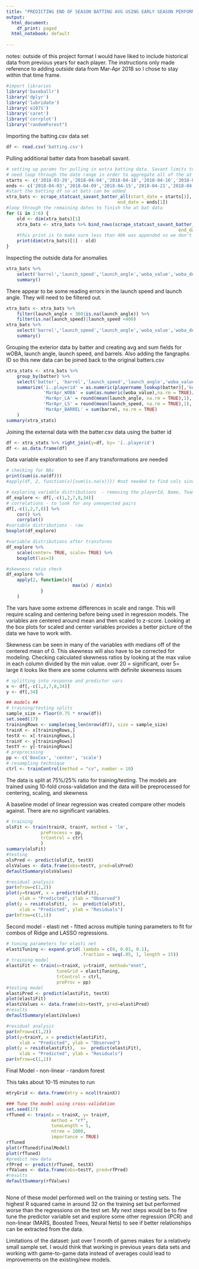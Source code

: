 ```yaml
---
title: "PREDICTING END OF SEASON BATTING AVG USING EARLY SEASON PERFORMANCE"
output:
  html_document:
    df_print: paged
  html_notebook: default
  
---
```

notes: 
outside of this project format I would have liked to include historical data from previous years for each player. The instructions only made reference to adding outside data from Mar-Apr 2018 so I chose to stay within that time frame. 

```r
#import libraries
library('baseballr')
library('dplyr')
library('lubridate')
library('e1071')
library('caret')
library('corrplot')
library("randomForest")

```

Importing the batting.csv data set 

```r
df <- read.csv('batting.csv')
```

Pulling additional batter data from baseball savant.

```r
# setting up params for pulling in extra batting data. Savant limits to 40k results
# need loop through the date range in order to aggregate all of the at bats
starts <- c('2018-03-29','2018-04-04','2018-04-10','2018-04-16','2018-04-22','2018-04-28')
ends <- c('2018-04-03','2018-04-09','2018-04-15','2018-04-21','2018-04-27','2018-04-30')
#start the batting df so at bats can be added 
xtra_bats <- scrape_statcast_savant_batter_all(start_date = starts[1],
                                          end_date = ends[1])
#loop through the remaining dates to finish the at bat data
for (i in 2:6) {
    old <- dim(xtra_bats)[1]
    xtra_bats <- xtra_bats %>% bind_rows(scrape_statcast_savant_batter_all(start_date = starts[i],
                                                                 end_date = ends[i]))
    #this print is to make sure less than 40k was appended so we don't miss out on any bats
    print(dim(xtra_bats)[1] - old)
}

```

Inspecting the outside data for anomalies

```r
xtra_bats %>% 
    select('barrel','launch_speed','launch_angle','woba_value','woba_denom') %>% 
    summary()
```

There appear to be some reading errors in the launch speed and launch angle. They will need to be filtered out. 

```r
xtra_bats <- xtra_bats %>% 
    filter(launch_angle < 360|is.na(launch_angle)) %>% 
    filter(is.na(launch_speed)|launch_speed <400)
xtra_bats %>% 
    select('barrel','launch_speed','launch_angle','woba_value','woba_denom') %>%
    summary()
```

Grouping the exterior data by batter and creating avg and sum fields for wOBA, launch angle, launch speed, and barrels. Also adding the fangraphs ID so this new data can be joined back to the original batters.csv

```r
xtra_stats <- xtra_bats %>%
    group_by(batter) %>%
    select('batter', 'barrel','launch_speed','launch_angle','woba_value','woba_denom') %>% 
    summarize('ï..playerid' = as.numeric(playername_lookup(batter)[,'key_fangraphs']),
              'MarApr_WOBA' = sum(as.numeric(woba_value),na.rm = TRUE)/sum(as.numeric(woba_denom), na.rm= TRUE),
              'MarApr_LA' = round(mean(launch_angle, na.rm = TRUE),1),
              'MarApr_LS' = round(mean(launch_speed, na.rm = TRUE),1),
              'MarApr_BARREL' = sum(barrel, na.rm = TRUE)
    ) 
summary(xtra_stats)
```

Joining the external data with the batter.csv data using the batter id

```r
df <- xtra_stats %>% right_join(y=df, by= 'ï..playerid')
df <- as.data.frame(df)
```

Data variable exploration to see if any transformations are needed

```r
# checking for NAs
print(sum(is.na(df)))
#apply(df, 2, function(x){sum(is.na(x))}) #not needed to find cols since no NAs

# exploring variable distributions  - removing the playerId, Name, Team, and Full season AVG
df_explore <- df[,-c(1,2,7,8,34)]
# correlations - to look for any unexpected pairs
df[,-c(1,2,7,8)] %>% 
    cor() %>% 
    corrplot()
#variable distributions - raw
boxplot(df_explore)

#variable distributions after transforms
df_explore %>% 
    scale(center= TRUE, scale= TRUE) %>%
    boxplot(las=3)

#skewness ratio check
df_explore %>% 
    apply(2, function(x){
                         max(x) / min(x)
             }
    )


```

The vars have some extreme differences in scale and range. This will require scaling and centering before being used in regression models. The variables are centered around mean and then scaled to z-score. Looking at the box plots for scaled and center variables  provides a better picture of the data we have to work with. 

Skewness can be seen in many of the variables with medians off of the centered mean of 0. This skewness will also have to be corrected for modeling. Checking calculated skewness ratios by looking at the max value in each column divided by the min value. over 20 = significant, over 5= large it looks like there are some columns with definite skewness issues 

```r
# splitting into response and predictor vars
x <- df[,-c(1,2,7,8,34)]
y <- df[,34]

## models ##
# training/testing splits
sample_size = floor(0.75 * nrow(df))
set.seed(17)
trainingRows <- sample(seq_len(nrow(df)), size = sample_size)
trainX <- x[trainingRows,]
testX <- x[-trainingRows,]
trainY <- y[trainingRows]
testY <- y[-trainingRows]
# preprocssing
pp <- c('BoxCox', 'center', 'scale')
# resampling technique
ctrl <- trainControl(method = "cv", number = 10)

```

The data is split at 75%/25% ratio for training/testing. The models are trained using 10-fold cross-validation and the data will be preprocessed for centering, scaling, and skewness

A baseline model of linear regression was created compare other models against. There are no significant variables. 

```r
# training
olsFit <- train(trainX, trainY, method = 'lm',
             preProcess = pp,
             trControl = ctrl
             )
summary(olsFit)
#testing
olsPred <- predict(olsFit, testX)
olsValues <- data.frame(obs=testY, pred=olsPred)
defaultSummary(olsValues)

#residual analysis
par(mfrow=c(1,2))
plot(y=trainY, x = predict(olsFit),
     xlab = "Predicted", ylab = "Observed")
plot(y = resid(olsFit),  x=  predict(olsFit), 
     xlab = "Predicted", ylab = "Residuals")
par(mfrow=c(1,1))

```

Second model - elasti net - fitted across multiple tuning parameters to fit for combos of Ridge and LASSO regressions.

```r
# tuning parameters for elasti net 
elastiTuning <- expand.grid(.lambda = c(0, 0.01, 0.1), 
                            .fraction = seq(.05, 1, length = 15))
# training model
elastiFit <- train(x=trainX, y=trainY, method="enet",
                   tuneGrid = elastiTuning,
                   trControl = ctrl,
                   preProc = pp)
#testing model
elastiPred <- predict(elastiFit, testX)
plot(elastiFit)
elastiValues <- data.frame(obs=testY, pred=elastiPred)
#results
defaultSummary(elastiValues)

#residual analysis
par(mfrow=c(1,2))
plot(y=trainY, x = predict(elastiFit),
     xlab = "Predicted", ylab = "Observed")
plot(y = resid(elastiFit),  x=  predict(elastiFit), 
     xlab = "Predicted", ylab = "Residuals")
par(mfrow=c(1,1))
```

Final Model - non-linear - random forest

####### This taks about 10-15 minutes to run ###########

```r
mtryGrid <- data.frame(mtry = ncol(trainX))

### Tune the model using cross-validation
set.seed(17)
rfTuned <- train(x = trainX, y= trainY,
                 method = "rf",
                 tuneLength = 5,
                 ntree = 1000,
                 importance = TRUE)
rfTuned
plot(rfTuned$finalModel)
plot(rfTuned)
#predict new data
rfPred <- predict(rfTuned, testX)
rfValues <- data.frame(obs=testY, pred=rfPred)
#results
defaultSummary(rfValues)



```

None of these model performed well on the training or testing sets. The highest R squared came in around 32 on the training set but performed worse than the regressions on the test set. My next steps would be to fine tune the predictor variable set and explore some other regression (PCR) and non-linear (MARS, Boosted Trees, Neural Nets) to see if better relationships can be extracted from the data. 

Limitations of the dataset:
just over 1 month of games makes for a relatively small sample set. I would think that working in previous years data sets and working with game-to-game data instead of averages could lead to improvements on the existing/new models.